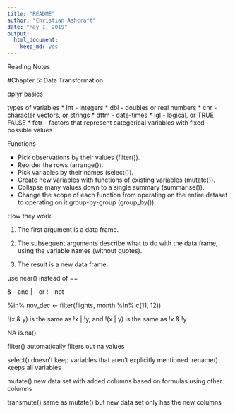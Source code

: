 ```yaml
---
title: "README"
author: "Christian Ashcraft"
date: "May 1, 2019"
output: 
  html_document: 
    keep_md: yes
---
```




Reading Notes

#Chapter 5: Data Transformation

dplyr basics

types of variables
* int - integers
* dbl - doubles or real numbers
* chr - character vectors, or strings
* dttm - date-times
* lgl - logical, or TRUE FALSE
* fctr - factors that represent categorical variables with fixed  possible values

Functions

* Pick observations by their values (filter()).
* Reorder the rows (arrange()).
* Pick variables by their names (select()).
* Create new variables with functions of existing variables (mutate()).
* Collapse many values down to a single summary (summarise()).
* Change the scope of each function from operating on the entire dataset to operating on it group-by-group (group_by()).

How they work

1. The first argument is a data frame.

2. The subsequent arguments describe what to do with the data frame, using the variable names (without quotes).

3. The result is a new data frame.

use near() instead of ==

& - and
| - or
! - not

%in%
nov_dec <- filter(flights, month %in% c(11, 12))

!(x & y) is the same as !x | !y, and !(x | y) is the same as !x & !y


NA
is.na()

filter() automatically filters out na values

select() doesn't keep variables that aren't explicitly mentioned.
rename() keeps all variables

mutate() new data set with added columns based on formulas using other columns

transmute() same as mutate() but new data set only has the new columns